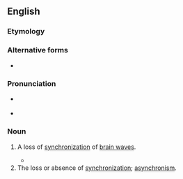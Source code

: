 ==English==
===Etymology===

{{suffix|desynchronize|ation|lang=en}}

===Alternative forms===
* {{l|en|desynchronisation}}

===Pronunciation===

* {{a|US}} {{IPA|disɪnkɹənɪˈzeɪʃən|lang=en}}
*{{rhymes|eɪʃən|lang=en}}

===Noun===
{{en-noun}}

# {{context|American spelling|Oxford|neurology|lang=en}} A loss of [[synchronization]] of [[brain wave]]s.
#*{{quote-book|page=53|1996|Jaak Pansepp|Emotion:Interdisciplinary Perspectives|chapter=Affective Neuroscience|url=http://books.google.com/books?id=bz5IZu9zNMQC|isbn=0805820280
|passage=FIG 2.4.  Analysis of event-related '''desynchronizations''' (ERDs) in the author's brain during a 4 s period following the induction of emotional states using the Clynes' technique.}}
# The loss or absence of [[synchronization]]; [[asynchronism]].